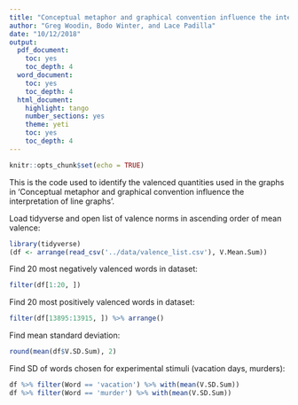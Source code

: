 ```yaml
---
title: "Conceptual metaphor and graphical convention influence the interpretation of line graphs"
author: "Greg Woodin, Bodo Winter, and Lace Padilla"
date: "10/12/2018"
output:
  pdf_document:
    toc: yes
    toc_depth: 4
  word_document:
    toc: yes
    toc_depth: 4
  html_document:
    highlight: tango
    number_sections: yes
    theme: yeti
    toc: yes
    toc_depth: 4
---
```


```r
knitr::opts_chunk$set(echo = TRUE)
```

This is the code used to identify the valenced quantities used in the graphs in 'Conceptual metaphor and graphical convention influence the interpretation of line graphs'.

Load tidyverse and open list of valence norms in ascending order of mean valence:

```r

library(tidyverse)
(df <- arrange(read_csv('../data/valence_list.csv'), V.Mean.Sum))

```

Find 20 most negatively valenced words in dataset:

```r

filter(df[1:20, ])

```

Find 20 most positively valenced words in dataset:

```r

filter(df[13895:13915, ]) %>% arrange()

```

Find mean standard deviation:

```r

round(mean(df$V.SD.Sum), 2)

```

Find SD of words chosen for experimental stimuli (vacation days, murders):

```r

df %>% filter(Word == 'vacation') %>% with(mean(V.SD.Sum))
df %>% filter(Word == 'murder') %>% with(mean(V.SD.Sum))

```

